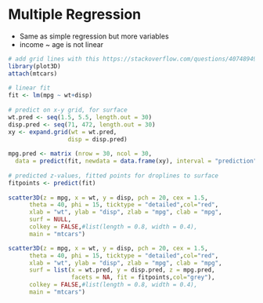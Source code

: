 # Multiple Regression {#multiple-reg}

* Same as simple regression but more variables
* income ~ age is not linear


```r
# add grid lines with this https://stackoverflow.com/questions/40748949/match-gridlines-to-axis-ticks-in-3d-regression-plot-persp-and-rockchalk
library(plot3D)
attach(mtcars)
 
# linear fit
fit <- lm(mpg ~ wt+disp)
 
# predict on x-y grid, for surface
wt.pred <- seq(1.5, 5.5, length.out = 30)
disp.pred <- seq(71, 472, length.out = 30)
xy <- expand.grid(wt = wt.pred, 
                 disp = disp.pred)
 
mpg.pred <- matrix (nrow = 30, ncol = 30, 
  data = predict(fit, newdata = data.frame(xy), interval = "prediction"))
 
# predicted z-values, fitted points for droplines to surface
fitpoints <- predict(fit) 
 
scatter3D(z = mpg, x = wt, y = disp, pch = 20, cex = 1.5, 
      theta = 40, phi = 15, ticktype = "detailed",col="red",
      xlab = "wt", ylab = "disp", zlab = "mpg", clab = "mpg",
      surf = NULL,
      colkey = FALSE,#list(length = 0.8, width = 0.4),            
      main = "mtcars")

```

```r
scatter3D(z = mpg, x = wt, y = disp, pch = 20, cex = 1.5, 
      theta = 40, phi = 15, ticktype = "detailed",col="red",
      xlab = "wt", ylab = "disp", zlab = "mpg", clab = "mpg",
      surf = list(x = wt.pred, y = disp.pred, z = mpg.pred, 
                  facets = NA, fit = fitpoints,col="grey"),
      colkey = FALSE,#list(length = 0.8, width = 0.4),            
      main = "mtcars")
```

